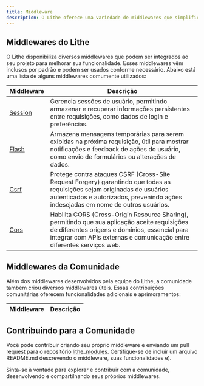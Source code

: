 ```yaml
---
title: Middleware  
description: O Lithe oferece uma variedade de middlewares que simplificam e aceleram o desenvolvimento de aplicações web, permitindo que você se concentre na criação de funcionalidades específicas para sua aplicação.  
---
```


## Middlewares do Lithe

O Lithe disponibiliza diversos middlewares que podem ser integrados ao seu projeto para melhorar sua funcionalidade. Esses middlewares vêm inclusos por padrão e podem ser usados conforme necessário. Abaixo está uma lista de alguns middlewares comumente utilizados:

| Middleware | Descrição |
|------------|-------------|
| [Session](/resources/middleware/session) | Gerencia sessões de usuário, permitindo armazenar e recuperar informações persistentes entre requisições, como dados de login e preferências. |
| [Flash](/resources/middleware/flash) | Armazena mensagens temporárias para serem exibidas na próxima requisição, útil para mostrar notificações e feedback de ações do usuário, como envio de formulários ou alterações de dados. |
| [Csrf](/resources/middleware/csrf) | Protege contra ataques CSRF (Cross-Site Request Forgery) garantindo que todas as requisições sejam originadas de usuários autenticados e autorizados, prevenindo ações indesejadas em nome de outros usuários. |
| [Cors](/resources/middleware/cors) | Habilita CORS (Cross-Origin Resource Sharing), permitindo que sua aplicação aceite requisições de diferentes origens e domínios, essencial para integrar com APIs externas e comunicação entre diferentes serviços web. |

## Middlewares da Comunidade

Além dos middlewares desenvolvidos pela equipe do Lithe, a comunidade também criou diversos middlewares úteis. Essas contribuições comunitárias oferecem funcionalidades adicionais e aprimoramentos:

| Middleware | Descrição |
|------------|-------------|

## Contribuindo para a Comunidade

Você pode contribuir criando seu próprio middleware e enviando um pull request para o repositório [lithe_modules](https://github.com/lithecore/lithe_modules). Certifique-se de incluir um arquivo README.md descrevendo o middleware, suas funcionalidades e).

Sinta-se à vontade para explorar e contribuir com a comunidade, desenvolvendo e compartilhando seus próprios middlewares.
